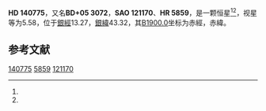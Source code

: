 {{Starbox begin
| name = HD 140775
}}
{{Starbox observe
| epoch = [[J2000.0|J2000.0]]
| constell = {{星座名待查}}<ref name=SIMBAD>{{cite web
 | url=http://simbad.u-strasbg.fr/simbad/sim-id?Ident=HR+5859
 | title=Pulsating variable Star
 | publisher=Centre de Données astronomiques de Strasbourg
 | work=SIMBAD
 | accessdate=2012-07-13
 | archive-date=2016-03-16
 | archive-url=https://web.archive.org/web/20160316121838/http://simbad.u-strasbg.fr/simbad/sim-id?Ident=HR+5859
 | dead-url=no
 }}</ref><ref name=DATA>{{cite web
 | url=http://vizier.u-strasbg.fr/viz-bin/VizieR-5?-out.add=.&-source=5050&-corr=PK=HR&-out.max=9999&HR=5859
 | title=VizieR Detailed Page
 | accessdate=2012-07-13
 | archive-date=2019-02-16
 | archive-url=https://web.archive.org/web/20190216084418/http://vizier.u-strasbg.fr/viz-bin/VizieR-5?-out.add=.&-source=5050&-corr=PK=HR&-out.max=9999&HR=5859
 | dead-url=no
 }}</ref>
| 星官 = 
| ra = {{RA|15|45|23.5}}<ref name=SIMBAD /><ref name=DATA />
| dec = {{DEC|+5|26|49}}<ref name=SIMBAD /><ref name=DATA />
| appmag_v = 5.58<ref name=SIMBAD /><ref name=DATA />
}}
{{Starbox character
| class = A0V<ref name=SIMBAD /><ref name=DATA />
| b-v = 0.04<ref name=SIMBAD /><ref name=DATA />
| u-b = 0.03<ref name=SIMBAD /><ref name=DATA />
| r-i = -0.01<ref name=SIMBAD /><ref name=DATA />
| variable = 
}}
{{Starbox astrometry
| radial_v = 0.03
| prop_mo_ra = -10
| parallax = 
| p_error = 
}}
{{Starbox catalog
| names =BD+05 3072，[[SAO星表|SAO]] 121170，[[HD星表|HD]] 140775，[[HR星表|HR]] 5859}}
{{Starbox reference |Simbad=HR+5859}}
{{Starbox end}}

'''HD 140775'''，又名'''BD+05 3072'''，'''SAO 121170'''、'''HR 5859'''，是一颗恒星<ref name=SIMBAD /><ref name=DATA />，视星等为5.58，位于[[銀道座標系|銀經]]13.27，[[銀道座標系|銀緯]]43.32，其[[B1900.0|B1900.0]]坐标为赤經{{RA|15|40|26.8}}，赤緯{{DEC|+5|43.32|40}}。

== 参考文献 ==
{{reflist}}

{{star-stub}}

[[Category:HD和HDE天體|140775]]
[[Category:HR天體|5859]]
[[Category:SAO天體|121170]]